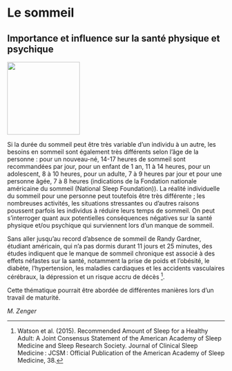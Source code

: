 # Le sommeil

## Importance et influence sur la santé physique et psychique

::: {.center data-latex=""}
![](images/sommeil.jpg){height=12em}
:::

Si la durée du sommeil peut être très variable d'un individu à un autre, les besoins en sommeil sont également très différents selon l'âge de la personne : pour un nouveau-né, 14-17 heures de sommeil sont recommandées par jour, pour un enfant de 1 an, 11 à 14 heures, pour un adolescent, 8 à 10 heures, pour un adulte, 7 à 9 heures par jour et pour une personne âgée, 7 à 8 heures (indications de la Fondation nationale américaine du sommeil (National Sleep Foundation)).  La réalité individuelle du sommeil pour une personne peut toutefois être très différente ; les nombreuses activités, les situations stressantes ou d'autres raisons poussent parfois les individus à réduire leurs temps de sommeil. On peut s'interroger quant aux potentielles conséquences négatives sur la santé physique et/ou psychique qui surviennent lors d'un manque de sommeil.

Sans aller jusqu'au record d'absence de sommeil de Randy Gardner, étudiant américain, qui n'a pas dormis durant 11 jours et 25 minutes, des études indiquent que le manque de sommeil chronique est associé à des effets néfastes sur la santé, notamment la prise de poids et l'obésité, le diabète, l'hypertension, les maladies cardiaques et les accidents vasculaires cérébraux, la dépression et un risque accru de décès ^[Watson et al. (2015). Recommended Amount of Sleep for a Healthy Adult: A Joint Consensus Statement of the American Academy of Sleep Medicine and Sleep Research Society. Journal of Clinical Sleep Medicine : JCSM : Official Publication of the American Academy of Sleep Medicine, 38.].

Cette thématique pourrait être abordée de différentes manières lors d'un travail de maturité.

::: {.signature data-latex=""}
_M. Zenger_
:::